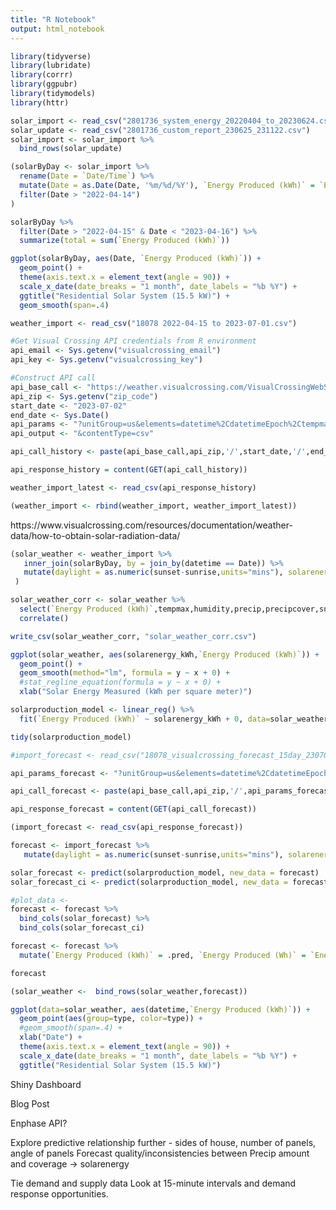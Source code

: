 ```yaml
---
title: "R Notebook"
output: html_notebook
---
```


```r
library(tidyverse)
library(lubridate)
library(corrr)
library(ggpubr)
library(tidymodels)
library(httr)
```

```r

solar_import <- read_csv("2801736_system_energy_20220404_to_20230624.csv")
solar_update <- read_csv("2801736_custom_report_230625_231122.csv")
solar_import <- solar_import %>% 
  bind_rows(solar_update)

(solarByDay <- solar_import %>% 
  rename(Date = `Date/Time`) %>% 
  mutate(Date = as.Date(Date, '%m/%d/%Y'), `Energy Produced (kWh)` = `Energy Produced (Wh)`/1000) %>% 
  filter(Date > "2022-04-14")
)

```


```r
solarByDay %>% 
  filter(Date > "2022-04-15" & Date < "2023-04-16") %>% 
  summarize(total = sum(`Energy Produced (kWh)`))

```


```r
ggplot(solarByDay, aes(Date, `Energy Produced (kWh)`)) +
  geom_point() + 
  theme(axis.text.x = element_text(angle = 90)) +
  scale_x_date(date_breaks = "1 month", date_labels = "%b %Y") +
  ggtitle("Residential Solar System (15.5 kW)") + 
  geom_smooth(span=.4) 

```


```r
weather_import <- read_csv("18078 2022-04-15 to 2023-07-01.csv")

#Get Visual Crossing API credentials from R environment
api_email <- Sys.getenv("visualcrossing_email")
api_key <- Sys.getenv("visualcrossing_key")

#Construct API call
api_base_call <- "https://weather.visualcrossing.com/VisualCrossingWebServices/rest/services/timeline/"
api_zip <- Sys.getenv("zip_code")
start_date <- "2023-07-02"
end_date <- Sys.Date()
api_params <- "?unitGroup=us&elements=datetime%2CdatetimeEpoch%2Ctempmax%2Ctempmin%2Ctemp%2Chumidity%2Cprecip%2Cprecipprob%2Cprecipcover%2Cpreciptype%2Csnow%2Csnowdepth%2Ccloudcover%2Cvisibility%2Csolarradiation%2Csolarenergy%2Cuvindex%2Csunrise%2Csunset&include=days&key="
api_output <- "&contentType=csv"

api_call_history <- paste(api_base_call,api_zip,'/',start_date,'/',end_date,api_params,api_key,api_output, sep='')

api_response_history = content(GET(api_call_history))

weather_import_latest <- read_csv(api_response_history)

(weather_import <- rbind(weather_import, weather_import_latest))

```

https://www.visualcrossing.com/resources/documentation/weather-data/how-to-obtain-solar-radiation-data/

```r

(solar_weather <- weather_import %>% 
   inner_join(solarByDay, by = join_by(datetime == Date)) %>% 
   mutate(daylight = as.numeric(sunset-sunrise,units="mins"), solarenergy_kWh = solarenergy/3.6, type = "Historical")
 )

solar_weather_corr <- solar_weather %>% 
  select(`Energy Produced (kWh)`,tempmax,humidity,precip,precipcover,snow,snowdepth,cloudcover,visibility,solarradiation,solarenergy,uvindex,daylight) %>% 
  correlate()

write_csv(solar_weather_corr, "solar_weather_corr.csv")

ggplot(solar_weather, aes(solarenergy_kWh,`Energy Produced (kWh)`)) +
  geom_point() +
  geom_smooth(method="lm", formula = y ~ x + 0) +
  #stat_regline_equation(formula = y ~ x + 0) +
  xlab("Solar Energy Measured (kWh per square meter)") 

```

```r

solarproduction_model <- linear_reg() %>% 
  fit(`Energy Produced (kWh)` ~ solarenergy_kWh + 0, data=solar_weather)

tidy(solarproduction_model)
```

```r
#import_forecast <- read_csv("18078_visualcrossing_forecast_15day_230702.csv")

api_params_forecast <- "?unitGroup=us&elements=datetime%2CdatetimeEpoch%2Ctempmax%2Ctempmin%2Ctemp%2Chumidity%2Cprecip%2Cprecipprob%2Cprecipcover%2Cpreciptype%2Csnow%2Csnowdepth%2Ccloudcover%2Cvisibility%2Csolarradiation%2Csolarenergy%2Cuvindex%2Csunrise%2Csunset&include=days&key="

api_call_forecast <- paste(api_base_call,api_zip,'/',api_params_forecast,api_key,api_output, sep='')

api_response_forecast = content(GET(api_call_forecast))

(import_forecast <- read_csv(api_response_forecast))

forecast <- import_forecast %>%  
   mutate(daylight = as.numeric(sunset-sunrise,units="mins"), solarenergy_kWh = solarenergy/3.6, type = "Forecast")

solar_forecast <- predict(solarproduction_model, new_data = forecast) 
solar_forecast_ci <- predict(solarproduction_model, new_data = forecast, type="conf_int")

#plot_data <- 
forecast <- forecast %>% 
  bind_cols(solar_forecast) %>% 
  bind_cols(solar_forecast_ci) 

forecast <- forecast %>% 
  mutate(`Energy Produced (kWh)` = .pred, `Energy Produced (Wh)` = `Energy Produced (kWh)`*1000)

forecast
```

```r
(solar_weather <-  bind_rows(solar_weather,forecast))

ggplot(data=solar_weather, aes(datetime,`Energy Produced (kWh)`)) +
  geom_point(aes(group=type, color=type)) + 
  #geom_smooth(span=.4) +
  xlab("Date") +
  theme(axis.text.x = element_text(angle = 90)) +
  scale_x_date(date_breaks = "1 month", date_labels = "%b %Y") +
  ggtitle("Residential Solar System (15.5 kW)") 


```

Shiny Dashboard 

Blog Post

Enphase API? 

Explore predictive relationship further
- sides of house, number of panels, angle of panels
Forecast quality/inconsistencies between Precip amount and coverage -> solarenergy

Tie demand and supply data
Look at 15-minute intervals and demand response opportunities. 
